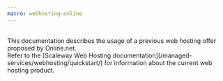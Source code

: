 ```yaml
---
macro: webhosting-online
---
```


<Message type="important">
  <br />
  This documentation describes the usage of a previous web hosting offer proposed by Online.net.<br />
  Refer to the [Scaleway Web Hosting documentation](/managed-services/webhosting/quickstart/) for information about the current web hosting product.
</Message>